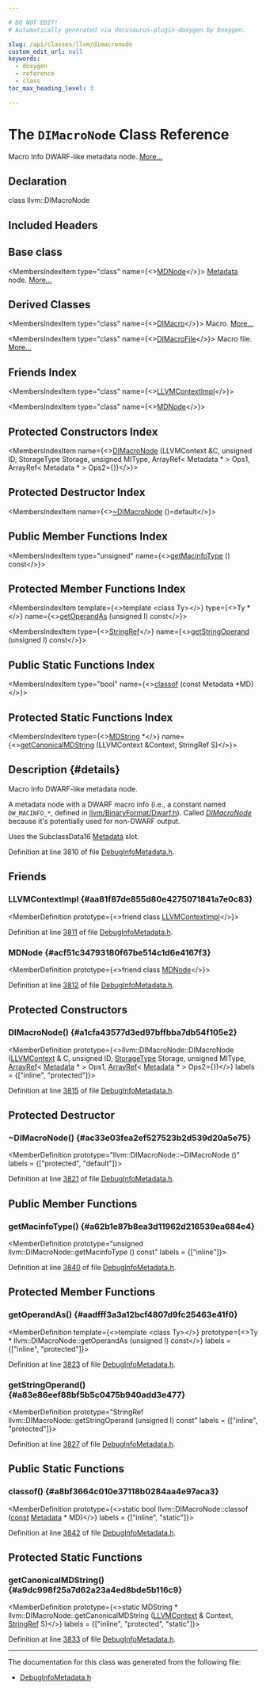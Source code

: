 ```yaml
---

# DO NOT EDIT!
# Automatically generated via docusaurus-plugin-doxygen by Doxygen.

slug: /api/classes/llvm/dimacronode
custom_edit_url: null
keywords:
  - doxygen
  - reference
  - class
toc_max_heading_level: 3

---
```





# The `DIMacroNode` Class Reference

<DoxygenPage pluginConfig={pluginConfig}>

Macro Info DWARF-like metadata node. <a href="#details">More...</a>

## Declaration

<CodeBlock>class llvm::DIMacroNode</CodeBlock>

## Included Headers

<IncludesList>
<IncludesListItem
  filePath="llvm/IR/DebugInfoMetadata.h"
  permalink="/docs/api/files/include/include/llvm/include/llvm/ir/debuginfometadata-h"
  isLocal="true" />
</IncludesList>

## Base class

<MembersIndex>

<MembersIndexItem
  type="class"
  name={<><a href="/docs/api/classes/llvm/mdnode">MDNode</a></>}>
<a href="/docs/api/classes/llvm/metadata">Metadata</a> node. <a href="/docs/api/classes/llvm/mdnode/#details">More...</a>
</MembersIndexItem>

</MembersIndex>

## Derived Classes

<MembersIndex>

<MembersIndexItem
  type="class"
  name={<><a href="/docs/api/classes/llvm/dimacro">DIMacro</a></>}>
Macro. <a href="/docs/api/classes/llvm/dimacro/#details">More...</a>
</MembersIndexItem>

<MembersIndexItem
  type="class"
  name={<><a href="/docs/api/classes/llvm/dimacrofile">DIMacroFile</a></>}>
Macro file. <a href="/docs/api/classes/llvm/dimacrofile/#details">More...</a>
</MembersIndexItem>

</MembersIndex>

## Friends Index

<MembersIndex>

<MembersIndexItem
  type="class"
  name={<><a href="#aa81f87de855d80e4275071841a7e0c83">LLVMContextImpl</a></>}>
</MembersIndexItem>

<MembersIndexItem
  type="class"
  name={<><a href="#acf51c34793180f67be514c1d6e4167f3">MDNode</a></>}>
</MembersIndexItem>

</MembersIndex>

## Protected Constructors Index

<MembersIndex>

<MembersIndexItem
  name={<><a href="#a1cfa43577d3ed97bffbba7db54f105e2">DIMacroNode</a> (LLVMContext &amp;C, unsigned ID, StorageType Storage, unsigned MIType, ArrayRef&lt; Metadata &#42; &gt; Ops1, ArrayRef&lt; Metadata &#42; &gt; Ops2=&#123;&#125;)</>}>
</MembersIndexItem>

</MembersIndex>

## Protected Destructor Index

<MembersIndex>

<MembersIndexItem
  name={<><a href="#ac33e03fea2ef527523b2d539d20a5e75">~DIMacroNode</a> ()=default</>}>
</MembersIndexItem>

</MembersIndex>

## Public Member Functions Index

<MembersIndex>

<MembersIndexItem
  type="unsigned"
  name={<><a href="#a62b1e87b8ea3d11962d216539ea684e4">getMacinfoType</a> () const</>}>
</MembersIndexItem>

</MembersIndex>

## Protected Member Functions Index

<MembersIndex>

<MembersIndexItem
  template={<>template &lt;class Ty&gt;</>}
  type={<>Ty &#42;</>}
  name={<><a href="#aadfff3a3a12bcf4807d9fc25463e41f0">getOperandAs</a> (unsigned I) const</>}>
</MembersIndexItem>

<MembersIndexItem
  type={<><a href="/docs/api/classes/llvm/stringref">StringRef</a></>}
  name={<><a href="#a83e86eef88bf5b5c0475b940add3e477">getStringOperand</a> (unsigned I) const</>}>
</MembersIndexItem>

</MembersIndex>

## Public Static Functions Index

<MembersIndex>

<MembersIndexItem
  type="bool"
  name={<><a href="#a8bf3664c010e37118b0284aa4e97aca3">classof</a> (const Metadata &#42;MD)</>}>
</MembersIndexItem>

</MembersIndex>

## Protected Static Functions Index

<MembersIndex>

<MembersIndexItem
  type={<><a href="/docs/api/classes/llvm/mdstring">MDString</a> &#42;</>}
  name={<><a href="#a9dc998f25a7d62a23a4ed8bde5b116c9">getCanonicalMDString</a> (LLVMContext &amp;Context, StringRef S)</>}>
</MembersIndexItem>

</MembersIndex>

## Description {#details}

Macro Info DWARF-like metadata node.

A metadata node with a DWARF macro info (i.e., a constant named <code>DW&#95;MACINFO&#95;&#42;</code>, defined in <a href="/docs/api/files/include/include/llvm/include/llvm/binaryformat/dwarf-h">llvm/BinaryFormat/Dwarf.h</a>). Called <em><a href="/docs/api/classes/llvm/dimacronode">DIMacroNode</a></em> because it&#39;s potentially used for non-DWARF output.

Uses the SubclassData16 <a href="/docs/api/classes/llvm/metadata">Metadata</a> slot.

Definition at line 3810 of file <a href="/docs/api/files/include/include/llvm/include/llvm/ir/debuginfometadata-h">DebugInfoMetadata.h</a>.

<SectionDefinition>

## Friends

### LLVMContextImpl {#aa81f87de855d80e4275071841a7e0c83}

<MemberDefinition
  prototype={<>friend class <a href="/docs/api/classes/llvm/llvmcontextimpl">LLVMContextImpl</a></>}>

Definition at line <a href="/docs/api/files/include/include/llvm/include/llvm/ir/debuginfometadata-h/#l03811">3811</a> of file <a href="/docs/api/files/include/include/llvm/include/llvm/ir/debuginfometadata-h">DebugInfoMetadata.h</a>.
</MemberDefinition>

### MDNode {#acf51c34793180f67be514c1d6e4167f3}

<MemberDefinition
  prototype={<>friend class <a href="/docs/api/classes/llvm/mdnode">MDNode</a></>}>

Definition at line <a href="/docs/api/files/include/include/llvm/include/llvm/ir/debuginfometadata-h/#l03812">3812</a> of file <a href="/docs/api/files/include/include/llvm/include/llvm/ir/debuginfometadata-h">DebugInfoMetadata.h</a>.
</MemberDefinition>

</SectionDefinition>

<SectionDefinition>

## Protected Constructors

### DIMacroNode() {#a1cfa43577d3ed97bffbba7db54f105e2}

<MemberDefinition
  prototype={<>llvm::DIMacroNode::DIMacroNode (<a href="/docs/api/classes/llvm/llvmcontext">LLVMContext</a> &amp; C, unsigned ID, <a href="/docs/api/classes/llvm/metadata/#a3f931bc86bd57cd5ea0f53528ae88f80">StorageType</a> Storage, unsigned MIType, <a href="/docs/api/classes/llvm/arrayref">ArrayRef</a>&lt; <a href="/docs/api/classes/llvm/metadata">Metadata</a> &#42; &gt; Ops1, <a href="/docs/api/classes/llvm/arrayref">ArrayRef</a>&lt; <a href="/docs/api/classes/llvm/metadata">Metadata</a> &#42; &gt; Ops2=&#123;&#125;)</>}
  labels = {["inline", "protected"]}>

Definition at line <a href="/docs/api/files/include/include/llvm/include/llvm/ir/debuginfometadata-h/#l03815">3815</a> of file <a href="/docs/api/files/include/include/llvm/include/llvm/ir/debuginfometadata-h">DebugInfoMetadata.h</a>.
</MemberDefinition>

</SectionDefinition>

<SectionDefinition>

## Protected Destructor

### ~DIMacroNode() {#ac33e03fea2ef527523b2d539d20a5e75}

<MemberDefinition
  prototype="llvm::DIMacroNode::~DIMacroNode ()"
  labels = {["protected", "default"]}>

Definition at line <a href="/docs/api/files/include/include/llvm/include/llvm/ir/debuginfometadata-h/#l03821">3821</a> of file <a href="/docs/api/files/include/include/llvm/include/llvm/ir/debuginfometadata-h">DebugInfoMetadata.h</a>.
</MemberDefinition>

</SectionDefinition>

<SectionDefinition>

## Public Member Functions

### getMacinfoType() {#a62b1e87b8ea3d11962d216539ea684e4}

<MemberDefinition
  prototype="unsigned llvm::DIMacroNode::getMacinfoType () const"
  labels = {["inline"]}>

Definition at line <a href="/docs/api/files/include/include/llvm/include/llvm/ir/debuginfometadata-h/#l03840">3840</a> of file <a href="/docs/api/files/include/include/llvm/include/llvm/ir/debuginfometadata-h">DebugInfoMetadata.h</a>.
</MemberDefinition>

</SectionDefinition>

<SectionDefinition>

## Protected Member Functions

### getOperandAs() {#aadfff3a3a12bcf4807d9fc25463e41f0}

<MemberDefinition
  template={<>template &lt;class Ty&gt;</>}
  prototype={<>Ty &#42; llvm::DIMacroNode::getOperandAs (unsigned I) const</>}
  labels = {["inline", "protected"]}>

Definition at line <a href="/docs/api/files/include/include/llvm/include/llvm/ir/debuginfometadata-h/#l03823">3823</a> of file <a href="/docs/api/files/include/include/llvm/include/llvm/ir/debuginfometadata-h">DebugInfoMetadata.h</a>.
</MemberDefinition>

### getStringOperand() {#a83e86eef88bf5b5c0475b940add3e477}

<MemberDefinition
  prototype="StringRef llvm::DIMacroNode::getStringOperand (unsigned I) const"
  labels = {["inline", "protected"]}>

Definition at line <a href="/docs/api/files/include/include/llvm/include/llvm/ir/debuginfometadata-h/#l03827">3827</a> of file <a href="/docs/api/files/include/include/llvm/include/llvm/ir/debuginfometadata-h">DebugInfoMetadata.h</a>.
</MemberDefinition>

</SectionDefinition>

<SectionDefinition>

## Public Static Functions

### classof() {#a8bf3664c010e37118b0284aa4e97aca3}

<MemberDefinition
  prototype={<>static bool llvm::DIMacroNode::classof (<a href="/docs/api/files/lib/lib/target/lib/target/aarch64/aarch64promoteconstant-cpp/#a90f8350fecae261c25be85d38b451bff">const</a> <a href="/docs/api/classes/llvm/metadata">Metadata</a> &#42; MD)</>}
  labels = {["inline", "static"]}>

Definition at line <a href="/docs/api/files/include/include/llvm/include/llvm/ir/debuginfometadata-h/#l03842">3842</a> of file <a href="/docs/api/files/include/include/llvm/include/llvm/ir/debuginfometadata-h">DebugInfoMetadata.h</a>.
</MemberDefinition>

</SectionDefinition>

<SectionDefinition>

## Protected Static Functions

### getCanonicalMDString() {#a9dc998f25a7d62a23a4ed8bde5b116c9}

<MemberDefinition
  prototype={<>static MDString &#42; llvm::DIMacroNode::getCanonicalMDString (<a href="/docs/api/classes/llvm/llvmcontext">LLVMContext</a> &amp; Context, <a href="/docs/api/classes/llvm/stringref">StringRef</a> S)</>}
  labels = {["inline", "protected", "static"]}>

Definition at line <a href="/docs/api/files/include/include/llvm/include/llvm/ir/debuginfometadata-h/#l03833">3833</a> of file <a href="/docs/api/files/include/include/llvm/include/llvm/ir/debuginfometadata-h">DebugInfoMetadata.h</a>.
</MemberDefinition>

</SectionDefinition>

<hr/>

The documentation for this class was generated from the following file:

<ul>
<li><a href="/docs/api/files/include/include/llvm/include/llvm/ir/debuginfometadata-h">DebugInfoMetadata.h</a></li>
</ul>

</DoxygenPage>
